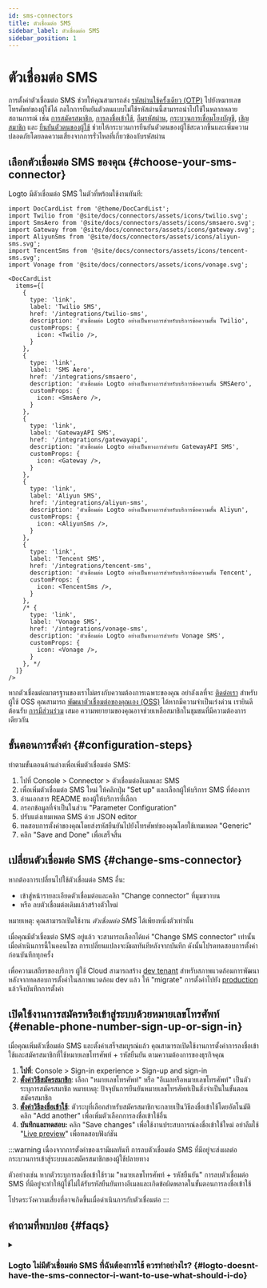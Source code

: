 ```yaml
---
id: sms-connectors
title: ตัวเชื่อมต่อ SMS
sidebar_label: ตัวเชื่อมต่อ SMS
sidebar_position: 1
---
```


# ตัวเชื่อมต่อ SMS

การตั้งค่าตัวเชื่อมต่อ SMS ช่วยให้คุณสามารถส่ง [รหัสผ่านใช้ครั้งเดียว (OTP)](https://auth.wiki/otp) ไปยังหมายเลขโทรศัพท์ของผู้ใช้ได้ กลไกการยืนยันตัวตนแบบไม่ใช้รหัสผ่านนี้สามารถนำไปใช้ในหลากหลายสถานการณ์ เช่น [การสมัครสมาชิก](/end-user-flows/sign-up-and-sign-in/sign-up), [การลงชื่อเข้าใช้](/end-user-flows/sign-up-and-sign-in/sign-in), [ลืมรหัสผ่าน](/end-user-flows/sign-up-and-sign-in/reset-password), [กระบวนการเชื่อมโยงบัญชี](/end-user-flows/sign-up-and-sign-in/social-sign-in#account-linking), [เชิญสมาชิก](/end-user-flows/organization-experience/invite-organization-members) และ [ยืนยันตัวตนของผู้ใช้](/end-user-flows/security-verification) ช่วยให้กระบวนการยืนยันตัวตนของผู้ใช้สะดวกขึ้นและเพิ่มความปลอดภัยโดยลดความเสี่ยงจากการรั่วไหลที่เกี่ยวข้องกับรหัสผ่าน

## เลือกตัวเชื่อมต่อ SMS ของคุณ \{#choose-your-sms-connector}

Logto มีตัวเชื่อมต่อ SMS ในตัวที่พร้อมใช้งานทันที:

```mdx-code-block
import DocCardList from '@theme/DocCardList';
import Twilio from '@site/docs/connectors/assets/icons/twilio.svg';
import SmsAero from '@site/docs/connectors/assets/icons/smsaero.svg';
import Gateway from '@site/docs/connectors/assets/icons/gateway.svg';
import AliyunSms from '@site/docs/connectors/assets/icons/aliyun-sms.svg';
import TencentSms from '@site/docs/connectors/assets/icons/tencent-sms.svg';
import Vonage from '@site/docs/connectors/assets/icons/vonage.svg';

<DocCardList
  items={[
    {
      type: 'link',
      label: 'Twilio SMS',
      href: '/integrations/twilio-sms',
      description: 'ตัวเชื่อมต่อ Logto อย่างเป็นทางการสำหรับบริการข้อความสั้น Twilio',
      customProps: {
        icon: <Twilio />,
      }
    },
    {
      type: 'link',
      label: 'SMS Aero',
      href: '/integrations/smsaero',
      description: 'ตัวเชื่อมต่อ Logto อย่างเป็นทางการสำหรับบริการข้อความสั้น SMSAero',
      customProps: {
        icon: <SmsAero />,
      }
    },
    {
      type: 'link',
      label: 'GatewayAPI SMS',
      href: '/integrations/gatewayapi',
      description: 'ตัวเชื่อมต่อ Logto อย่างเป็นทางการสำหรับ GatewayAPI SMS',
      customProps: {
        icon: <Gateway />,
      }
    },
    {
      type: 'link',
      label: 'Aliyun SMS',
      href: '/integrations/aliyun-sms',
      description: 'ตัวเชื่อมต่อ Logto อย่างเป็นทางการสำหรับบริการข้อความสั้น Aliyun',
      customProps: {
        icon: <AliyunSms />,
      }
    },
    {
      type: 'link',
      label: 'Tencent SMS',
      href: '/integrations/tencent-sms',
      description: 'ตัวเชื่อมต่อ Logto อย่างเป็นทางการสำหรับบริการข้อความสั้น Tencent',
      customProps: {
        icon: <TencentSms />,
      }
    },
    /* {
      type: 'link',
      label: 'Vonage SMS',
      href: '/integrations/vonage-sms',
      description: 'ตัวเชื่อมต่อ Logto อย่างเป็นทางการสำหรับ Vonage SMS',
      customProps: {
        icon: <Vonage />,
      }
    }, */
  ]}
/>
```

หากตัวเชื่อมต่อมาตรฐานของเราไม่ตรงกับความต้องการเฉพาะของคุณ อย่าลังเลที่จะ [ติดต่อเรา](https://logto.productlane.com/roadmap) สำหรับผู้ใช้ OSS คุณสามารถ [พัฒนาตัวเชื่อมต่อของคุณเอง (OSS)](/logto-oss/develop-your-connector/implement-connectors#build-a-passwordless-connector) ได้หากมีความจำเป็นเร่งด่วน เรายินดีต้อนรับ [การมีส่วนร่วม](/logto-oss/contribution) เสมอ ความพยายามของคุณอาจช่วยเหลือสมาชิกในชุมชนที่มีความต้องการเดียวกัน

## ขั้นตอนการตั้งค่า \{#configuration-steps}

ทำตามขั้นตอนด้านล่างเพื่อเพิ่มตัวเชื่อมต่อ SMS:

1. ไปที่ <CloudLink to="/connectors/passwordless">Console > Connector > ตัวเชื่อมต่ออีเมลและ SMS</CloudLink>
2. เพื่อเพิ่มตัวเชื่อมต่อ SMS ใหม่ ให้คลิกปุ่ม "Set up" และเลือกผู้ให้บริการ SMS ที่ต้องการ
3. อ่านเอกสาร README ของผู้ให้บริการที่เลือก
4. กรอกข้อมูลที่จำเป็นในส่วน "Parameter Configuration"
5. ปรับแต่งเทมเพลต SMS ด้วย JSON editor
6. ทดสอบการตั้งค่าของคุณโดยส่งรหัสยืนยันไปยังโทรศัพท์ของคุณโดยใช้เทมเพลต "Generic"
7. คลิก "Save and Done" เพื่อเสร็จสิ้น

## เปลี่ยนตัวเชื่อมต่อ SMS \{#change-sms-connector}

หากต้องการเปลี่ยนไปใช้ตัวเชื่อมต่อ SMS อื่น:

- เข้าสู่หน้ารายละเอียดตัวเชื่อมต่อและคลิก "Change connector" ที่มุมขวาบน
- หรือ ลบตัวเชื่อมต่อเดิมแล้วสร้างตัวใหม่

หมายเหตุ: คุณสามารถเปิดใช้งาน _ตัวเชื่อมต่อ SMS_ ได้เพียงหนึ่งตัวเท่านั้น

เมื่อคุณมีตัวเชื่อมต่อ SMS อยู่แล้ว จะสามารถเลือกได้แค่ "Change SMS connector" เท่านั้น เมื่อดำเนินการนี้ในคอนโซล การเปลี่ยนแปลงจะมีผลทันทีหลังจากบันทึก ดังนั้นโปรดทดสอบการตั้งค่าก่อนบันทึกทุกครั้ง

เพื่อความเสถียรของบริการ ผู้ใช้ Cloud สามารถสร้าง [dev tenant](/logto-cloud/tenant-settings#development) สำหรับสภาพแวดล้อมการพัฒนา หลังจากทดสอบการตั้งค่าในสภาพแวดล้อม dev แล้ว ให้ "migrate" การตั้งค่าไปยัง [production](/logto-cloud/tenant-settings#production) แล้วจึงบันทึกการตั้งค่า

## เปิดใช้งานการสมัครหรือเข้าสู่ระบบด้วยหมายเลขโทรศัพท์ \{#enable-phone-number-sign-up-or-sign-in}

เมื่อคุณเพิ่มตัวเชื่อมต่อ SMS และตั้งค่าเสร็จสมบูรณ์แล้ว คุณสามารถเปิดใช้งานการตั้งค่าการลงชื่อเข้าใช้และสมัครสมาชิกที่ใช้หมายเลขโทรศัพท์ + รหัสยืนยัน ตามความต้องการของธุรกิจคุณ

1. **ไปที่**: <CloudLink to="/sign-in-experience/sign-up-and-sign-in">Console > Sign-in experience > Sign-up and sign-in</CloudLink>
2. [**ตั้งค่าวิธีสมัครสมาชิก**](/end-user-flows/sign-up-and-sign-in/sign-up): เลือก "หมายเลขโทรศัพท์" หรือ "อีเมลหรือหมายเลขโทรศัพท์" เป็นตัวระบุการสมัครสมาชิก หมายเหตุ: ปัจจุบันการยืนยันหมายเลขโทรศัพท์เป็นสิ่งจำเป็นในขั้นตอนสมัครสมาชิก
3. [**ตั้งค่าวิธีลงชื่อเข้าใช้**](/end-user-flows/sign-up-and-sign-in/sign-in): ตัวระบุที่เลือกสำหรับสมัครสมาชิกจะกลายเป็นวิธีลงชื่อเข้าใช้โดยอัตโนมัติ คลิก "Add another" เพื่อเพิ่มตัวเลือกการลงชื่อเข้าใช้อื่น
4. **บันทึกและทดสอบ:** คลิก "Save changes" เพื่อใช้งานประสบการณ์ลงชื่อเข้าใช้ใหม่ อย่าลืมใช้ "[Live preview](/customization/live-preview)" เพื่อทดสอบฟังก์ชัน

:::warning
เนื่องจากการตั้งค่าของเรามีผลทันที การลบตัวเชื่อมต่อ SMS ที่มีอยู่จะส่งผลต่อกระบวนการเข้าสู่ระบบและสมัครสมาชิกของผู้ใช้ปลายทาง

ตัวอย่างเช่น หากตัวระบุการลงชื่อเข้าใช้รวม "หมายเลขโทรศัพท์ + รหัสยืนยัน" การลบตัวเชื่อมต่อ SMS ที่มีอยู่จะทำให้ผู้ใช้ไม่ได้รับรหัสยืนยันทางอีเมลและเกิดข้อผิดพลาดในขั้นตอนการลงชื่อเข้าใช้

โปรดระวังความเสี่ยงที่อาจเกิดขึ้นเมื่อดำเนินการกับตัวเชื่อมต่อ
:::

## คำถามที่พบบ่อย \{#faqs}

<details>
<summary>

### Logto ไม่มีตัวเชื่อมต่อ SMS ที่ฉันต้องการใช้ ควรทำอย่างไร? \{#logto-doesnt-have-the-sms-connector-i-want-to-use-what-should-i-do}

</summary>

เรายังคงพัฒนาตัวเชื่อมต่อเพิ่มเติม หากคุณต้องการตัวเลือกอื่น ๆ แจ้งความต้องการของคุณใน Discord และส่ง Feature Request ที่ [GitHub](https://github.com/logto-io/logto/issues) หากต้องการความช่วยเหลือเพิ่มเติม สามารถ [ติดต่อเราทางอีเมล](mailto:contact@logto.io) ได้เช่นกัน

สำหรับผู้ใช้ Logto แบบโอเพ่นซอร์ส เรามีวิธีสร้างตัวเชื่อมต่อที่ขยายได้ง่าย ช่วยให้คุณ [ปรับแต่งตัวเชื่อมต่อของคุณเอง](/logto-oss/develop-your-connector) ตามสถานการณ์เฉพาะของคุณ คุณสามารถส่ง pull request มายัง Logto ได้เสมอ เพื่อให้สมาชิกในชุมชนได้รับประโยชน์จากผลงานของคุณด้วย

</details>
